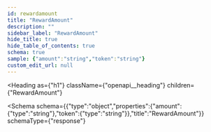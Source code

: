 ```yaml
---
id: rewardamount
title: "RewardAmount"
description: ""
sidebar_label: "RewardAmount"
hide_title: true
hide_table_of_contents: true
schema: true
sample: {"amount":"string","token":"string"}
custom_edit_url: null
---
```



<Heading
  as={"h1"}
  className={"openapi__heading"}
  children={"RewardAmount"}
>
</Heading>





<Schema
  schema={{"type":"object","properties":{"amount":{"type":"string"},"token":{"type":"string"}},"title":"RewardAmount"}}
  schemaType={"response"}
>
  
</Schema>
            